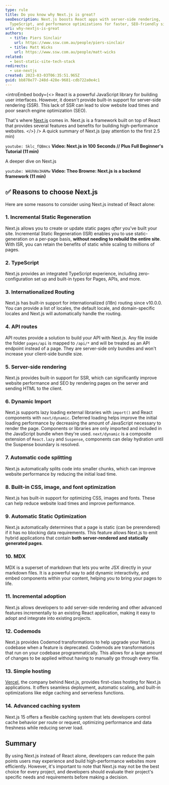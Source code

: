 ```yaml
---
type: rule
title: Do you know why Next.js is great?
seoDescription: Next.js boosts React apps with server-side rendering,
  TypeScript, and performance optimizations for faster, SEO-friendly sites.
uri: why-nextjs-is-great
authors:
  - title: Piers Sinclair
    url: https://www.ssw.com.au/people/piers-sinclair
  - title: Matt Wicks
    url: https://www.ssw.com.au/people/matt-wicks
related:
  - best-static-site-tech-stack
redirects:
  - use-nextjs
created: 2023-03-03T06:35:51.965Z
guid: bb878e77-248d-428e-9681-cdb722a0e4c1
---
```

<introEmbed
  body={<>
React is a powerful JavaScript library for building user interfaces. However, it doesn't provide built-in support for server-side rendering (SSR). This lack of SSR can lead to slow website load times and poor search engine optimization (SEO).

That's where [Next.js](https://nextjs.org) comes in. Next.js is a framework built on top of React that provides several features and benefits for building high-performance websites.
  </>}
/>
A quick summary of Next.js (pay attention to the first 2.5 min)

`youtube: Sklc_fQBmcs`
**Video: Next.js in 100 Seconds // Plus Full Beginner's Tutorial (11 min)**

A deeper dive on Next.js

`youtube: W4UhNo3HAMw`
**Video: Theo Browne: Next.js is a backend framework (11 min)**

## ✅ Reasons to choose Next.js

Here are some reasons to consider using Next.js instead of React alone:

### 1. Incremental Static Regeneration

Next.js allows you to create or update static pages _after_ you’ve built your site. Incremental Static Regeneration (ISR) enables you to use static-generation on a per-page basis, **without needing to rebuild the entire site**. With ISR, you can retain the benefits of static while scaling to millions of pages.

### 2. TypeScript

Next.js provides an integrated TypeScript experience, including zero-configuration set up and built-in types for Pages, APIs, and more.

### 3. Internationalized Routing

Next.js has built-in support for internationalized (i18n) routing since v10.0.0. You can provide a list of locales, the default locale, and domain-specific locales and Next.js will automatically handle the routing.

### 4. API routes

API routes provide a solution to build your API with Next.js. Any file inside the folder `pages/api` is mapped to `/api/*` and will be treated as an API endpoint instead of a page. They are server-side only bundles and won't increase your client-side bundle size.

### 5. Server-side rendering

Next.js provides built-in support for SSR, which can significantly improve website performance and SEO by rendering pages on the server and sending HTML to the client.

### 6. Dynamic Import

Next.js supports lazy loading external libraries with `import()` and React components with `next/dynamic`. Deferred loading helps improve the initial loading performance by decreasing the amount of JavaScript necessary to render the page. Components or libraries are only imported and included in the JavaScript bundle when they're used. `next/dynamic` is a composite extension of `React.lazy` and `Suspense`, components can delay hydration until the Suspense boundary is resolved.

### 7. Automatic code splitting

Next.js automatically splits code into smaller chunks, which can improve website performance by reducing the initial load time.

### 8. Built-in CSS, image, and font optimization

Next.js has built-in support for optimizing CSS, images and fonts. These can help reduce website load times and improve performance.

### 9. Automatic Static Optimization

Next.js automatically determines that a page is static (can be prerendered) if it has no blocking data requirements. This feature allows Next.js to emit hybrid applications that contain **both server-rendered and statically generated pages**.

### 10. MDX

MDX is a superset of markdown that lets you write JSX directly in your markdown files. It is a powerful way to add dynamic interactivity, and embed components within your content, helping you to bring your pages to life.

### 11. Incremental adoption

Next.js allows developers to add server-side rendering and other advanced features incrementally to an existing React application, making it easy to adopt and integrate into existing projects.

### 12. Codemods

Next.js provides Codemod transformations to help upgrade your Next.js codebase when a feature is deprecated. Codemods are transformations that run on your codebase programmatically. This allows for a large amount of changes to be applied without having to manually go through every file.

### 13. Simple hosting

[Vercel](https://vercel.com/), the company behind Next.js, provides first-class hosting for Next.js applications. It offers seamless deployment, automatic scaling, and built-in optimizations like edge caching and serverless functions.

### 14. Advanced caching system

Next.js 15 offers a flexible caching system that lets developers control cache behavior per route or request, optimizing performance and data freshness while reducing server load.

## Summary

By using Next.js instead of React alone, developers can reduce the pain points users may experience and build high-performance websites more efficiently. However, it's important to note that Next.js may not be the best choice for every project, and developers should evaluate their project's specific needs and requirements before making a decision.